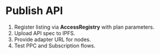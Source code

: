 # Publish API

1. Register listing via **AccessRegistry** with plan parameters.
2. Upload API spec to IPFS.
3. Provide adapter URL for nodes.
4. Test PPC and Subscription flows.
